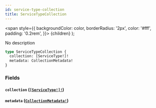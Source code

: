 ```yaml
---
id: service-type-collection
title: ServiceTypeCollection
---
```


<span
style={{
      backgroundColor: color,
      borderRadius: '2px',
      color: '#fff',
      padding: '0.2rem',
    }}>
{children}
</span>
);

No description

```graphql
type ServiceTypeCollection {
  collection: [ServiceType!]!
  metadata: CollectionMetadata!
}
```

### Fields

#### `collection` ([`[ServiceType!]!`](/api/objects/service-type))

#### `metadata` ([`CollectionMetadata!`](/api/objects/collection-metadata))
